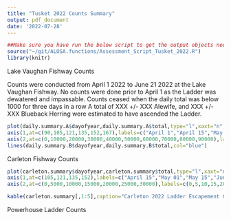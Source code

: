 ```yaml
---
title: "Tusket 2022 Counts Summary"
output: pdf_document
date: '2022-07-28'
---
```




```r
##Make sure you have run the below script to get the output objects needed for this document
source("~/git/ALOSA.functions/Assessment_Script_Tusket_2022.R")
library(knitr)

```

Lake Vaughan Fishway Counts

Counts were conducted from April 1 2022 to June 21 2022 at the Lake Vaughan Fishway. No counts were done prior to April 1 as the Ladder was dewatered and impassable. Counts ceased when the daily total was below 1000 for three days in a row
 A total of XXX +/- XXX Alewife, and XXX +/- XXX Blueback Herring were estimated to have ascended the Ladder. 
```r
plot(daily.summary.A$dayofyear,daily.summary.A$total,type="l",xaxt="n",yaxt="n",xlab="Date",ylab="Thousands of Fish",col="red")
axis(1,at=c(90,105,121,135,152,167),labels=c("April 1","April 15","May 01","May 15","June 01","June 15"))
axis(2,at=c(0,10000,20000,30000,40000,50000,60000,70000,80000,90000),labels=c(0,10,20,30,40,50,60,70,80,90))
lines(daily.summary.B$dayofyear,daily.summary.B$total,col="blue")
```

Carleton Fishway Counts

```r
plot(carleton.summary$dayofyear,carleton.summary$total,type="l",xaxt="n",yaxt="n",xlab="Date",ylab="Thousands of Fish")
axis(1,at=c(105,121,135,152),labels=c("April 15","May 01","May 15","June 01"))
axis(2,at=c(0,5000,10000,15000,20000,25000,30000),labels=c(0,5,10,15,20,25,30))

kable(carleton.summary[,1:5],caption="Carleton 2022 Ladder Escapement Counts")

```

Powerhouse Ladder Counts

```r

```

